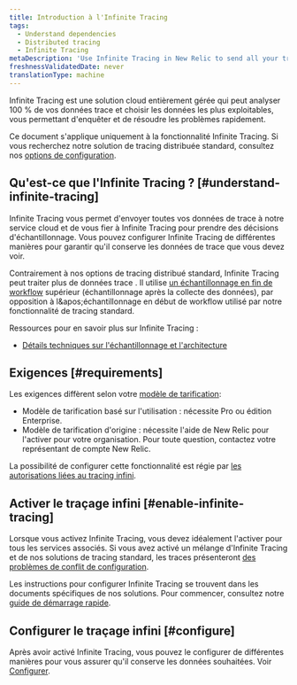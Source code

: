 ```yaml
---
title: Introduction à l'Infinite Tracing
tags:
  - Understand dependencies
  - Distributed tracing
  - Infinite Tracing
metaDescription: 'Use Infinite Tracing in New Relic to send all your trace data to our cloud-based service, and rely on Infinite Tracing to make sampling decisions.'
freshnessValidatedDate: never
translationType: machine
---
```


Infinite Tracing est une solution cloud entièrement gérée qui peut analyser 100 % de vos données trace et choisir les données les plus exploitables, vous permettant d'enquêter et de résoudre les problèmes rapidement.

Ce document s'applique uniquement à la fonctionnalité Infinite Tracing. Si vous recherchez notre solution de tracing distribuée standard, consultez nos [options de configuration](/docs/distributed-tracing/enable-configure/quick-start).

## Qu'est-ce que l'Infinite Tracing ? [#understand-infinite-tracing]

Infinite Tracing vous permet d'envoyer toutes vos données de trace à notre service cloud et de vous fier à Infinite Tracing pour prendre des décisions d'échantillonnage. Vous pouvez configurer Infinite Tracing de différentes manières pour garantir qu'il conserve les données de trace que vous devez voir.

Contrairement à nos options de tracing distribué standard, Infinite Tracing peut traiter plus de données trace . Il utilise [un échantillonnage en fin de workflow](/docs/understand-dependencies/distributed-tracing/get-started/how-new-relic-distributed-tracing-works#sampling) supérieur (échantillonnage après la collecte des données), par opposition à l&amp;apos;échantillonnage en début de workflow utilisé par notre fonctionnalité de tracing standard.

Ressources pour en savoir plus sur Infinite Tracing :

* [Détails techniques sur l'échantillonnage et l'architecture](/docs/understand-dependencies/distributed-tracing/get-started/how-new-relic-distributed-tracing-works#sampling)

## Exigences [#requirements]

Les exigences diffèrent selon votre [modèle de tarification](/docs/accounts/original-accounts-billing/original-product-based-pricing/overview-pricing-models):

* Modèle de tarification basé sur l'utilisation : nécessite Pro ou édition Enterprise.
* Modèle de tarification d'origine : nécessite l'aide de New Relic pour l'activer pour votre organisation. Pour toute question, contactez votre représentant de compte New Relic.

La possibilité de configurer cette fonctionnalité est régie par [les autorisations liées au tracing infini](/docs/accounts/accounts-billing/new-relic-one-user-management/user-permissions#infinite-tracing).

## Activer le traçage infini [#enable-infinite-tracing]

Lorsque vous activez Infinite Tracing, vous devez idéalement l'activer pour tous les services associés. Si vous avez activé un mélange d'Infinite Tracing et de nos solutions de tracing standard, les traces présenteront [des problèmes de conflit de configuration](/docs/understand-dependencies/distributed-tracing/troubleshooting/infinite-tracing-trace-configuration-conflicts).

Les instructions pour configurer Infinite Tracing se trouvent dans les documents spécifiques de nos solutions. Pour commencer, consultez notre [guide de démarrage rapide](/docs/distributed-tracing/enable-configure/quick-start).

## Configurer le traçage infini [#configure]

Après avoir activé Infinite Tracing, vous pouvez le configurer de différentes manières pour vous assurer qu'il conserve les données souhaitées. Voir [Configurer](/docs/configure-trace-observer#configure).